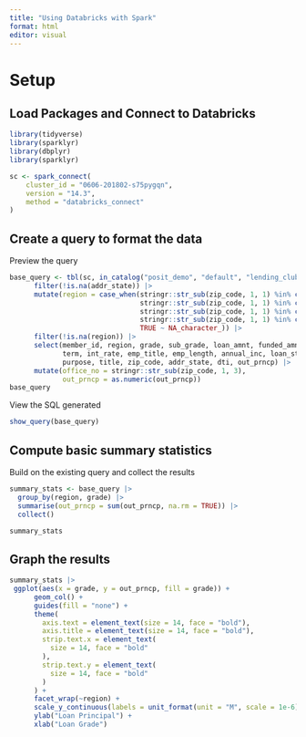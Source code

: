 ```yaml
---
title: "Using Databricks with Spark"
format: html
editor: visual
---
```


# Setup

## Load Packages and Connect to Databricks

```r
library(tidyverse)
library(sparklyr)
library(dbplyr)
library(sparklyr)

sc <- spark_connect(
    cluster_id = "0606-201802-s75pygqn",
    version = "14.3",
    method = "databricks_connect"
)
```

## Create a query to format the data

Preview the query

```r
base_query <- tbl(sc, in_catalog("posit_demo", "default", "lending_club")) |>
      filter(!is.na(addr_state)) |>
      mutate(region = case_when(stringr::str_sub(zip_code, 1, 1) %in% c("8","9") ~ "West",
                                stringr::str_sub(zip_code, 1, 1) %in% c("6","5","4") ~ "Midwest",
                                stringr::str_sub(zip_code, 1, 1) %in% c("7","3","2") ~ "South",
                                stringr::str_sub(zip_code, 1, 1) %in% c("1","0") ~ "East",
                                TRUE ~ NA_character_)) |>
      filter(!is.na(region)) |>
      select(member_id, region, grade, sub_grade, loan_amnt, funded_amnt,
             term, int_rate, emp_title, emp_length, annual_inc, loan_status,
             purpose, title, zip_code, addr_state, dti, out_prncp) |>
      mutate(office_no = stringr::str_sub(zip_code, 1, 3),
             out_prncp = as.numeric(out_prncp))
base_query
```

View the SQL generated

```r
show_query(base_query)
```

## Compute basic summary statistics

Build on the existing query and collect the results

```r
summary_stats <- base_query |>
  group_by(region, grade) |>
  summarise(out_prncp = sum(out_prncp, na.rm = TRUE)) |>
  collect()

summary_stats
```

## Graph the results

```r
summary_stats |>
 ggplot(aes(x = grade, y = out_prncp, fill = grade)) +
      geom_col() +
      guides(fill = "none") +
      theme(
        axis.text = element_text(size = 14, face = "bold"),
        axis.title = element_text(size = 14, face = "bold"),
        strip.text.x = element_text(
          size = 14, face = "bold"
        ),
        strip.text.y = element_text(
          size = 14, face = "bold"
        )
      ) +
      facet_wrap(~region) +
      scale_y_continuous(labels = unit_format(unit = "M", scale = 1e-6)) +
      ylab("Loan Principal") +
      xlab("Loan Grade")
```
